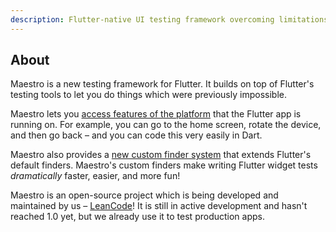 ```yaml
---
description: Flutter-native UI testing framework overcoming limitations of flutter_test and flutter_driver
---
```


## About

Maestro is a new testing framework for Flutter. It builds on top of Flutter's
testing tools to let you do things which were previously impossible.

Maestro lets you [access features of the platform][native] that the Flutter app is running
on. For example, you can go to the home screen, rotate the device, and then go
back – and you can code this very easily in Dart.

Maestro also provides a [new custom finder system][custom-finders] that extends Flutter's default
finders. Maestro's custom finders make writing Flutter widget tests
_dramatically_ faster, easier, and more fun!

Maestro is an open-source project which is being developed and maintained by us
– [LeanCode][leancode]! It is still in active development and hasn't reached 1.0
yet, but we already use it to test production apps.

[leancode]: https://leancode.co
[native]: /native/overview
[custom-finders]: /custom_finders/overview
